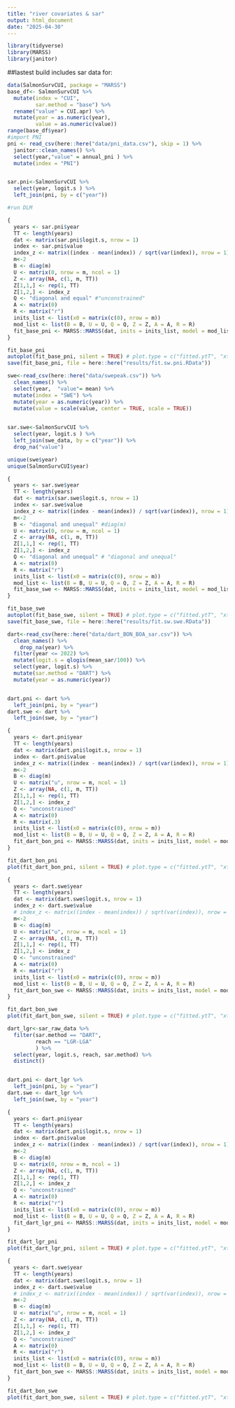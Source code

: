 ```yaml
---
title: "river covariates & sar"
output: html_document
date: "2025-04-30"
---
```



```r
library(tidyverse)
library(MARSS)
library(janitor)

```

##lastest build includes sar data for:

```r
data(SalmonSurvCUI, package = "MARSS")
base_df<- SalmonSurvCUI %>% 
  mutate(index = "CUI",
         sar.method = "base") %>% 
  rename("value" = CUI.apr) %>% 
  mutate(year = as.numeric(year),
         value = as.numeric(value))
range(base_df$year)
#import PNI
pni <- read_csv(here::here("data/pni_data.csv"), skip = 1) %>% 
  janitor::clean_names() %>% 
  select(year,"value" = annual_pni ) %>% 
  mutate(index = "PNI")


sar.pni<-SalmonSurvCUI %>% 
  select(year, logit.s ) %>%
  left_join(pni, by = c("year"))

#run DLM

{
  years <- sar.pni$year
  TT <- length(years)
  dat <- matrix(sar.pni$logit.s, nrow = 1)
  index <- sar.pni$value
  index_z <- matrix((index - mean(index)) / sqrt(var(index)), nrow = 1)
  m<-2  
  B <- diag(m)
  U <- matrix(0, nrow = m, ncol = 1)
  Z <- array(NA, c(1, m, TT))  
  Z[1,1,] <- rep(1, TT)       
  Z[1,2,] <- index_z       
  Q <- "diagonal and equal" #"unconstrained"
  A <- matrix(0)
  R <- matrix("r")
  inits_list <- list(x0 = matrix(c(0), nrow = m))
  mod_list <- list(B = B, U = U, Q = Q, Z = Z, A = A, R = R)
  fit_base_pni <- MARSS::MARSS(dat, inits = inits_list, model = mod_list)
}

fit_base_pni
autoplot(fit_base_pni, silent = TRUE) # plot.type = c("fitted.ytT", "xtT")
save(fit_base_pni, file = here::here("results/fit.sw.pni.RData"))
```

```r
swe<-read_csv(here::here("data/swepeak.csv")) %>% 
  clean_names() %>% 
  select(year,  "value"= mean) %>% 
  mutate(index = "SWE") %>% 
  mutate(year = as.numeric(year)) %>% 
  mutate(value = scale(value, center = TRUE, scale = TRUE))
  

sar.swe<-SalmonSurvCUI %>% 
  select(year, logit.s ) %>%
  left_join(swe_data, by = c("year")) %>% 
  drop_na("value")

unique(swe$year)
unique(SalmonSurvCUI$year)

{
  years <- sar.swe$year
  TT <- length(years)
  dat <- matrix(sar.swe$logit.s, nrow = 1)
  index <- sar.swe$value
  index_z <- matrix((index - mean(index)) / sqrt(var(index)), nrow = 1)
  m<-2  
  B <- "diagonal and unequal" #diag(m)
  U <- matrix(0, nrow = m, ncol = 1)
  Z <- array(NA, c(1, m, TT))  
  Z[1,1,] <- rep(1, TT)       
  Z[1,2,] <- index_z       
  Q <- "diagonal and unequal" # "diagonal and unequal"
  A <- matrix(0)
  R <- matrix("r")
  inits_list <- list(x0 = matrix(c(0), nrow = m))
  mod_list <- list(B = B, U = U, Q = Q, Z = Z, A = A, R = R)
  fit_base_swe <- MARSS::MARSS(dat, inits = inits_list, model = mod_list)
}

fit_base_swe
autoplot(fit_base_swe, silent = TRUE) # plot.type = c("fitted.ytT", "xtT")
save(fit_base_swe, file = here::here("results/fit.sw.swe.RData"))
```

```r
dart<-read_csv(here::here("data/dart_BON_BOA_sar.csv")) %>% 
  clean_names() %>% 
    drop_na(year) %>% 
  filter(year <= 2022) %>% 
  mutate(logit.s = qlogis(mean_sar/100)) %>% 
  select(year, logit.s) %>% 
  mutate(sar.method = "DART") %>% 
  mutate(year = as.numeric(year))


dart.pni <- dart %>% 
  left_join(pni, by = "year")
dart.swe <- dart %>% 
  left_join(swe, by = "year")

{
  years <- dart.pni$year
  TT <- length(years)
  dat <- matrix(dart.pni$logit.s, nrow = 1)
  index <- dart.pni$value
  index_z <- matrix((index - mean(index)) / sqrt(var(index)), nrow = 1)
  m<-2  
  B <- diag(m)
  U <- matrix("u", nrow = m, ncol = 1)
  Z <- array(NA, c(1, m, TT))  
  Z[1,1,] <- rep(1, TT)       
  Z[1,2,] <- index_z       
  Q <- "unconstrained"
  A <- matrix(0)
  R <- matrix(.3)
  inits_list <- list(x0 = matrix(c(0), nrow = m))
  mod_list <- list(B = B, U = U, Q = Q, Z = Z, A = A, R = R)
  fit_dart_bon_pni <- MARSS::MARSS(dat, inits = inits_list, model = mod_list)
}

fit_dart_bon_pni
plot(fit_dart_bon_pni, silent = TRUE) # plot.type = c("fitted.ytT", "xtT")

{
  years <- dart.swe$year
  TT <- length(years)
  dat <- matrix(dart.swe$logit.s, nrow = 1)
  index_z <- dart.swe$value
  # index_z <- matrix((index - mean(index)) / sqrt(var(index)), nrow = 1)
  m<-2  
  B <- diag(m)
  U <- matrix("u", nrow = m, ncol = 1)
  Z <- array(NA, c(1, m, TT))  
  Z[1,1,] <- rep(1, TT)       
  Z[1,2,] <- index_z       
  Q <- "unconstrained"
  A <- matrix(0)
  R <- matrix("r")
  inits_list <- list(x0 = matrix(c(0), nrow = m))
  mod_list <- list(B = B, U = U, Q = Q, Z = Z, A = A, R = R)
  fit_dart_bon_swe <- MARSS::MARSS(dat, inits = inits_list, model = mod_list)
}

fit_dart_bon_swe
plot(fit_dart_bon_swe, silent = TRUE) # plot.type = c("fitted.ytT", "xtT")

```

```r
dart_lgr<-sar_raw_data %>% 
  filter(sar.method == "DART", 
         reach == "LGR-LGA"
         ) %>% 
  select(year, logit.s, reach, sar.method) %>% 
  distinct()


dart.pni <- dart_lgr %>% 
  left_join(pni, by = "year")
dart.swe <- dart_lgr %>% 
  left_join(swe, by = "year")

{
  years <- dart.pni$year
  TT <- length(years)
  dat <- matrix(dart.pni$logit.s, nrow = 1)
  index <- dart.pni$value
  index_z <- matrix((index - mean(index)) / sqrt(var(index)), nrow = 1)
  m<-2  
  B <- diag(m)
  U <- matrix(0, nrow = m, ncol = 1)
  Z <- array(NA, c(1, m, TT))  
  Z[1,1,] <- rep(1, TT)       
  Z[1,2,] <- index_z       
  Q <- "unconstrained"
  A <- matrix(0)
  R <- matrix("r")
  inits_list <- list(x0 = matrix(c(0), nrow = m))
  mod_list <- list(B = B, U = U, Q = Q, Z = Z, A = A, R = R)
  fit_dart_lgr_pni <- MARSS::MARSS(dat, inits = inits_list, model = mod_list)
}

fit_dart_lgr_pni
plot(fit_dart_lgr_pni, silent = TRUE) # plot.type = c("fitted.ytT", "xtT")

{
  years <- dart.swe$year
  TT <- length(years)
  dat <- matrix(dart.swe$logit.s, nrow = 1)
  index_z <- dart.swe$value
  # index_z <- matrix((index - mean(index)) / sqrt(var(index)), nrow = 1)
  m<-2  
  B <- diag(m)
  U <- matrix("u", nrow = m, ncol = 1)
  Z <- array(NA, c(1, m, TT))  
  Z[1,1,] <- rep(1, TT)       
  Z[1,2,] <- index_z       
  Q <- "unconstrained"
  A <- matrix(0)
  R <- matrix("r")
  inits_list <- list(x0 = matrix(c(0), nrow = m))
  mod_list <- list(B = B, U = U, Q = Q, Z = Z, A = A, R = R)
  fit_dart_bon_swe <- MARSS::MARSS(dat, inits = inits_list, model = mod_list)
}

fit_dart_bon_swe
plot(fit_dart_bon_swe, silent = TRUE) # plot.type = c("fitted.ytT", "xtT")
```


